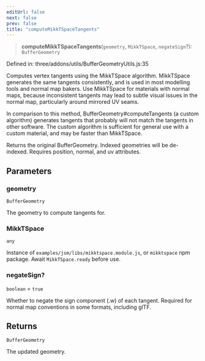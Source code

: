 ```yaml
---
editUrl: false
next: false
prev: false
title: "computeMikkTSpaceTangents"
---
```


> **computeMikkTSpaceTangents**(`geometry`, `MikkTSpace`, `negateSign`?): `BufferGeometry`

Defined in: three/addons/utils/BufferGeometryUtils.js:35

Computes vertex tangents using the MikkTSpace algorithm. MikkTSpace generates the same tangents consistently,
and is used in most modelling tools and normal map bakers. Use MikkTSpace for materials with normal maps,
because inconsistent tangents may lead to subtle visual issues in the normal map, particularly around mirrored
UV seams.

In comparison to this method, BufferGeometry#computeTangents (a custom algorithm) generates tangents that
probably will not match the tangents in other software. The custom algorithm is sufficient for general use with a
custom material, and may be faster than MikkTSpace.

Returns the original BufferGeometry. Indexed geometries will be de-indexed. Requires position, normal, and uv attributes.

## Parameters

### geometry

`BufferGeometry`

The geometry to compute tangents for.

### MikkTSpace

`any`

Instance of `examples/jsm/libs/mikktspace.module.js`, or `mikktspace` npm package.
Await `MikkTSpace.ready` before use.

### negateSign?

`boolean` = `true`

Whether to negate the sign component (.w) of each tangent.
Required for normal map conventions in some formats, including glTF.

## Returns

`BufferGeometry`

The updated geometry.
